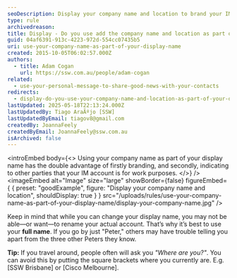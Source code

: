 ```yaml
---
seoDescription: Display your company name and location to brand your IM account and indicate work purposes, while also avoiding confusion with others who may have the same name.
type: rule
archivedreason:
title: Display - Do you use add the company name and location as part of your display name?
guid: 04af6391-913c-4223-972d-554cc07435b5
uri: use-your-company-name-as-part-of-your-display-name
created: 2015-10-05T06:02:57.000Z
authors:
  - title: Adam Cogan
    url: https://ssw.com.au/people/adam-cogan
related:
  - use-your-personal-message-to-share-good-news-with-your-contacts
redirects:
  - display-do-you-use-your-company-name-and-location-as-part-of-your-display-name
lastUpdated: 2025-05-18T22:13:24.000Z
lastUpdatedBy: Tiago AraÃºjo [SSW]
lastUpdatedByEmail: tiagov8@gmail.com
createdBy: JoannaFeely
createdByEmail: JoannaFeely@ssw.com.au
isArchived: false
---
```


<introEmbed
  body={<>
Using your company name as part of your display name has the double advantage of firstly branding, and secondly, indicating to other parties that your IM account is for work purposes.
  </>}
/>
<imageEmbed
  alt="Image"
  size="large"
  showBorder={false}
  figureEmbed={ {
    preset: "goodExample",
    figure: "Display your company name and location",
    shouldDisplay: true
  } }
  src="/uploads/rules/use-your-company-name-as-part-of-your-display-name/display-your-company-name.jpg"
/>

Keep in mind that while you can change your display name, you may not be able—or want—to rename your actual account. That’s why it’s best to use your **full name**. If you go by just "Peter," others may have trouble telling you apart from the three other Peters they know.

**Tip:** If you travel around, people often will ask you _"Where are you?"_. You can avoid this by putting the square brackets where you currently are. E.g. [SSW Brisbane] or [Cisco Melbourne].
